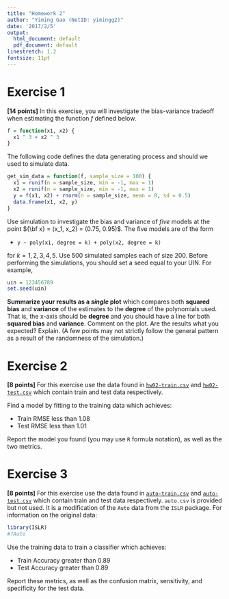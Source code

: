 ```yaml
---
title: "Homework 2"
author: "Yiming Gao (NetID: yimingg2)"
date: '2017/2/5'
output:
  html_document: default
  pdf_document: default
linestretch: 1.2
fontsize: 11pt
---
```


# Exercise 1

**[14 points]** In this exercise, you will investigate the bias-variance tradeoff when estimating the function $f$ defined below.

```r
f = function(x1, x2) {
  x1 ^ 3 + x2 ^ 3
}
```

The following code defines the data generating process and should we used to simulate data.

```r
get_sim_data = function(f, sample_size = 100) {
  x1 = runif(n = sample_size, min = -1, max = 1)
  x2 = runif(n = sample_size, min = -1, max = 1)
  y = f(x1, x2) + rnorm(n = sample_size, mean = 0, sd = 0.5)
  data.frame(x1, x2, y)
}
```

Use simulation to investigate the bias and variance of *five* models at the point ${\bf x} = (x_1, x_2) = (0.75, 0.95)$. The five models are of the form

- `y ~ poly(x1, degree = k) + poly(x2, degree = k)`

for $k = 1, 2, 3, 4, 5$. Use 500 simulated samples each of size 200. Before performing the simulations, you should set a seed equal to your UIN. For example,

```r
uin = 123456789
set.seed(uin)
```

**Summarize your results as a _single_ plot** which compares both **squared bias** and **variance** of the estimates to the **degree** of the polynomials used. That is, the x-axis should be **degree** and you should have a line for both **squared bias** and **variance**. Comment on the plot. Are the results what you expected? Explain. (A few points may not strictly follow the general pattern as a result of the randomness of the simulation.)

# Exercise 2

**[8 points]** For this exercise use the data found in [`hw02-train.csv`](hw02-train.csv) and [`hw02-test.csv`](hw02-test.csv) which contain train and test data respectively.

Find a model by fitting to the training data which achieves:

- Train RMSE less than 1.08
- Test RMSE less than 1.01

Report the model you found (you may use `R` formula notation), as well as the two metrics.


# Exercise 3

**[8 points]** For this exercise use the data found in [`auto-train.csv`](auto-train.csv) and [`auto-test.csv`](auto-test.csv) which contain train and test data respectively. `auto.csv` is provided but not used. It is a modification of the `Auto` data from the `ISLR` package. For information on the original data:

```r
library(ISLR)
#?Auto
```

Use the training data to train a classifier which achieves:

- Train Accuracy greater than 0.89
- Test Accuracy greater than 0.89

Report these metrics, as well as the confusion matrix, sensitivity, and specificity for the test data.

